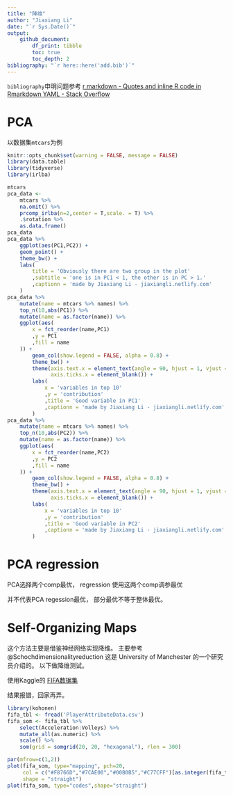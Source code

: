 ```yaml
---
title: "降维"
author: "Jiaxiang Li"
date: "`r Sys.Date()`"
output: 
    github_document:
        df_print: tibble
        toc: true
        toc_depth: 2
bibliography: "`r here::here('add.bib')`"
---
```



`bibliography`申明问题参考
[r markdown - Quotes and inline R code in Rmarkdown YAML - Stack Overflow](https://stackoverflow.com/questions/51296364/quotes-and-inline-r-code-in-rmarkdown-yaml/51370607#51370607)


# PCA

以数据集`mtcars`为例

```r
knitr::opts_chunk$set(warning = FALSE, message = FALSE)
library(data.table)
library(tidyverse)
library(irlba)
```

```r
mtcars
pca_data <- 
    mtcars %>% 
    na.omit() %>% 
    prcomp_irlba(n=2,center = T,scale. = T) %>% 
    .$rotation %>% 
    as.data.frame()
pca_data
pca_data %>% 
    ggplot(aes(PC1,PC2)) +
    geom_point() +
    theme_bw() +
    labs(
        title = 'Obviously there are two group in the plot'
        ,subtitle = 'one is in PC1 < 1, the other is in PC > 1.'
        ,captionn = 'made by Jiaxiang Li - jiaxiangli.netlify.com'
    )
pca_data %>% 
    mutate(name = mtcars %>% names) %>% 
    top_n(10,abs(PC1)) %>% 
    mutate(name = as.factor(name)) %>% 
    ggplot(aes(
        x = fct_reorder(name,PC1)
        ,y = PC1
        ,fill = name
    )) +
        geom_col(show.legend = FALSE, alpha = 0.8) +
        theme_bw() +
        theme(axis.text.x = element_text(angle = 90, hjust = 1, vjust = 0.5), 
              axis.ticks.x = element_blank()) +
        labs(
            x = 'variables in top 10'
            ,y = 'contribution'
            ,title = 'Good variable in PC1'
            ,captionn = 'made by Jiaxiang Li - jiaxiangli.netlify.com'
        )
pca_data %>% 
    mutate(name = mtcars %>% names) %>% 
    top_n(10,abs(PC2)) %>% 
    mutate(name = as.factor(name)) %>% 
    ggplot(aes(
        x = fct_reorder(name,PC2)
        ,y = PC2
        ,fill = name
    )) +
        geom_col(show.legend = FALSE, alpha = 0.8) +
        theme_bw() +
        theme(axis.text.x = element_text(angle = 90, hjust = 1, vjust = 0.5), 
              axis.ticks.x = element_blank()) +
        labs(
            x = 'variables in top 10'
            ,y = 'contribution'
            ,title = 'Good variable in PC2'
            ,captionn = 'made by Jiaxiang Li - jiaxiangli.netlify.com'
        )
```

# PCA regression

PCA选择两个comp最优，
regression 使用这两个comp调参最优

并不代表PCA regession最优，
部分最优不等于整体最优。

# Self-Organizing Maps

这个方法主要是借鉴神经网络实现降维。
主要参考
@Schochdimensionalityreduction
这是 University of Manchester 的一个研究员介绍的。
以下做降维测试。

使用Kaggle的
[FIFA数据集](https://www.kaggle.com/thec03u5/fifa-18-demo-player-dataset)

结果报错，回家再弄。

```r
library(kohonen)
fifa_tbl <- fread('PlayerAttributeData.csv')
fifa_som <- fifa_tbl %>% 
    select(Acceleration:Volleys) %>%
    mutate_all(as.numeric) %>% 
    scale() %>%
    som(grid = somgrid(20, 20, "hexagonal"), rlen = 300)
```

```r
par(mfrow=c(1,2))
plot(fifa_som, type="mapping", pch=20,
     col = c("#F8766D","#7CAE00","#00B0B5","#C77CFF")[as.integer(fifa_tbl$position2)],
     shape = "straight")
plot(fifa_som, type="codes",shape="straight")
```




